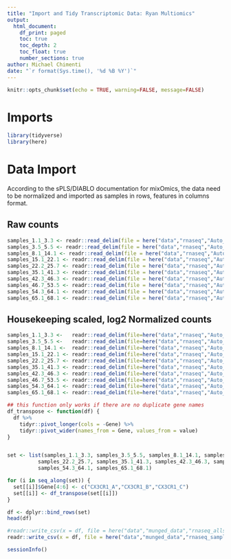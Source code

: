 ```yaml
---
title: "Import and Tidy Transcriptomic Data: Ryan Multiomics"
output: 
  html_document:
    df_print: paged
    toc: true
    toc_depth: 2
    toc_float: true
    number_sections: true
author: Michael Chimenti
date: "`r format(Sys.time(), '%d %B %Y')`"
---
```


```r
knitr::opts_chunk$set(echo = TRUE, warning=FALSE, message=FALSE)
```

# Imports

```r
library(tidyverse)
library(here)

```

# Data Import 

According to the sPLS/DIABLO documentation for mixOmics, the data need to be normalized and imported as samples in rows, features in columns format.  

## Raw counts 

```r
samples_1.1_3.3 <- readr::read_delim(file = here("data","rnaseq","Auto_user_GSS5PR-0221-38-RNA_samples_1.1-3.3_208.bcmatrix.xls"), delim = '\t')
samples_3.5_5.5 <- readr::read_delim(file = here("data","rnaseq","Auto_user_GSS5PR-0221-39-RNA_samples_3.5-5.5_209.bcmatrix.xls"), delim = '\t')
samples_8.1_14.1 <- readr::read_delim(file = here("data","rnaseq","Auto_user_GSS5PR-0221-29-RNA_samples_8.1-14.1_199.bcmatrix.xls"), delim = '\t')
samples_15.1_22.1 <- readr::read_delim(file = here("data","rnaseq","Auto_user_GSS5PR-0221-30-RNA_samples_15.1-22.1_200.bcmatrix.xls"), delim = '\t')
samples_22.2_25.7 <- readr::read_delim(file = here("data","rnaseq","Auto_user_GSS5PR-0221-31-RNA_samples_22.2-25.7_201.bcmatrix.xls"), delim = '\t')
samples_35.1_41.3 <- readr::read_delim(file = here("data","rnaseq","Auto_user_GSS5PR-0221-34-RNA_samples_35.1-41.3_204.bcmatrix.xls"), delim = '\t')
samples_42.3_46.3 <- readr::read_delim(file = here("data","rnaseq","Auto_user_GSS5PR-0221-35-RNA_samples_42.3-46.3_205.bcmatrix.xls"), delim = '\t')
samples_46.7_53.5 <- readr::read_delim(file = here("data","rnaseq","Auto_user_GSS5PR-0221-36-RNA_samples_46.7-53.5_206.bcmatrix.xls"), delim = '\t')
samples_54.3_64.1 <- readr::read_delim(file = here("data","rnaseq","Auto_user_GSS5PR-0221-37-RNA_samples_54.3-64.1_207.bcmatrix.xls"), delim = '\t')
samples_65.1_68.1 <- readr::read_delim(file = here("data","rnaseq","Auto_user_GSS5PR-0221-40-RNA_samples_65.1-68.1_w_extras_210.bcmatrix.xls"), delim = '\t')

```
## Housekeeping scaled, log2 Normalized counts 

```r
samples_1.1_3.3 <-   readr::read_delim(file=here("data","rnaseq","Auto_user_GSS5PR-0221-38-RNA_samples_1.1-3.3_208.mean_hk_scaled_log2_count.xls"), delim ='\t', col_select = c(1,3:10) )
samples_3.5_5.5 <-   readr::read_delim(file=here("data","rnaseq","Auto_user_GSS5PR-0221-39-RNA_samples_3.5-5.5_209.mean_hk_scaled_log2_count.xls"), delim = '\t', col_select = c(1,3:10))
samples_8.1_14.1 <-  readr::read_delim(file=here("data","rnaseq","Auto_user_GSS5PR-0221-29-RNA_samples_8.1-14.1_199.mean_hk_scaled_log2_count.xls"), delim = '\t', col_select = c(1,3:10))
samples_15.1_22.1 <- readr::read_delim(file=here("data","rnaseq","Auto_user_GSS5PR-0221-30-RNA_samples_15.1-22.1_200.mean_hk_scaled_log2_count.xls"), delim = '\t', col_select = c(1,3:10))
samples_22.2_25.7 <- readr::read_delim(file=here("data","rnaseq","Auto_user_GSS5PR-0221-31-RNA_samples_22.2-25.7_201.mean_hk_scaled_log2_count.xls"), delim = '\t', col_select = c(1,3:10))
samples_35.1_41.3 <- readr::read_delim(file=here("data","rnaseq","Auto_user_GSS5PR-0221-34-RNA_samples_35.1-41.3_204.mean_hk_scaled_log2_count.xls"), delim = '\t', col_select = c(1,3:10))
samples_42.3_46.3 <- readr::read_delim(file=here("data","rnaseq","Auto_user_GSS5PR-0221-35-RNA_samples_42.3-46.3_205.mean_hk_scaled_log2_count.xls"), delim = '\t', col_select = c(1,3:10))
samples_46.7_53.5 <- readr::read_delim(file=here("data","rnaseq","Auto_user_GSS5PR-0221-36-RNA_samples_46.7-53.5_206.mean_hk_scaled_log2_count.xls"), delim = '\t', col_select = c(1,3:10))
samples_54.3_64.1 <- readr::read_delim(file=here("data","rnaseq","Auto_user_GSS5PR-0221-37-RNA_samples_54.3-64.1_207.mean_hk_scaled_log2_count.xls"), delim = '\t', col_select = c(1,3:10))
samples_65.1_68.1 <- readr::read_delim(file=here("data","rnaseq","Auto_user_GSS5PR-0221-40-RNA_samples_65.1-68.1_w_extras_210.mean_hk_scaled_log2_count.xls"), delim = '\t', col_select = c(1,3:10))
```


```r

## this function only works if there are no duplicate gene names 
df_transpose <- function(df) {
  df %>%
    tidyr::pivot_longer(cols = -Gene) %>%
    tidyr::pivot_wider(names_from = Gene, values_from = value)
}


set <- list(samples_1.1_3.3, samples_3.5_5.5, samples_8.1_14.1, samples_15.1_22.1, 
          samples_22.2_25.7, samples_35.1_41.3, samples_42.3_46.3, samples_46.7_53.5, 
          samples_54.3_64.1, samples_65.1_68.1)

for (i in seq_along(set)) {
  set[[i]]$Gene[4:6] <- c("CX3CR1_A","CX3CR1_B","CX3CR1_C")
  set[[i]] <- df_transpose(set[[i]])
}

df <- dplyr::bind_rows(set)
head(df)

```


```r
#readr::write_csv(x = df, file = here("data","munged_data","rnaseq_allsamples_rawcounts.csv"))
readr::write_csv(x = df, file = here("data","munged_data","rnaseq_samples_in_rows_normalized.csv"))
```

```r
sessionInfo()
```


